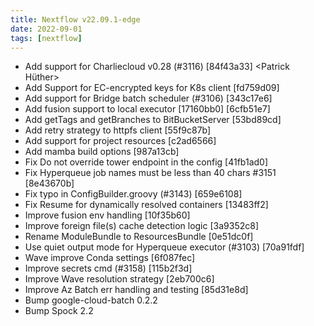 ```yaml
---
title: Nextflow v22.09.1-edge
date: 2022-09-01
tags: [nextflow]
---
```


- Add support for Charliecloud v0.28 (#3116) [84f43a33] <Patrick Hüther>
- Add Support for EC-encrypted keys for K8s client [fd759d09]
- Add support for Bridge batch scheduler (#3106) [343c17e6] <Eric Bonnet>
- Add fusion support to local executor [17160bb0] [6cfb51e7]
- Add getTags and getBranches to BitBucketServer [53bd89cd]
- Add retry strategy to httpfs client [55f9c87b]
- Add support for project resources [c2ad6566]
- Add mamba build options [987a13cb] <Paolo Di Tommaso>
- Fix Do not override tower endpoint in the config [41fb1ad0]
- Fix Hyperqueue job names must be less than 40 chars #3151 [8e43670b]
- Fix typo in ConfigBuilder.groovy (#3143) [659e6108] <Mike Lee>
- Fix Resume for dynamically resolved containers  [13483ff2]
- Improve fusion env handling [10f35b60]
- Improve foreign file(s) cache detection logic [3a9352c8]
- Rename ModuleBundle to ResourcesBundle [0e51dc0f]
- Use quiet output mode for Hyperqueue executor (#3103) [70a91fdf] <Ben Sherman>
- Wave improve Conda settings [6f087fec]
- Improve secrets cmd (#3158) [115b2f3d] <Jorge Aguilera>
- Improve Wave resolution strategy [2eb700c6]
- Improve Az Batch err handling and testing [85d31e8d] <Paolo Di Tommaso>
- Bump google-cloud-batch 0.2.2 
- Bump Spock 2.2 
